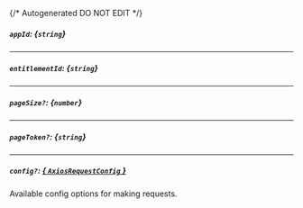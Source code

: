 {/* Autogenerated DO NOT EDIT  */}
##### `appId`: *{`string`}*

---
##### `entitlementId`: *{`string`}*

---
##### `pageSize?`: *{`number`}*

---
##### `pageToken?`: *{`string`}*

---
##### `config?`: [*{ `AxiosRequestConfig` }*](https://axios-http.com/docs/req_config)
Available config options for making requests.


